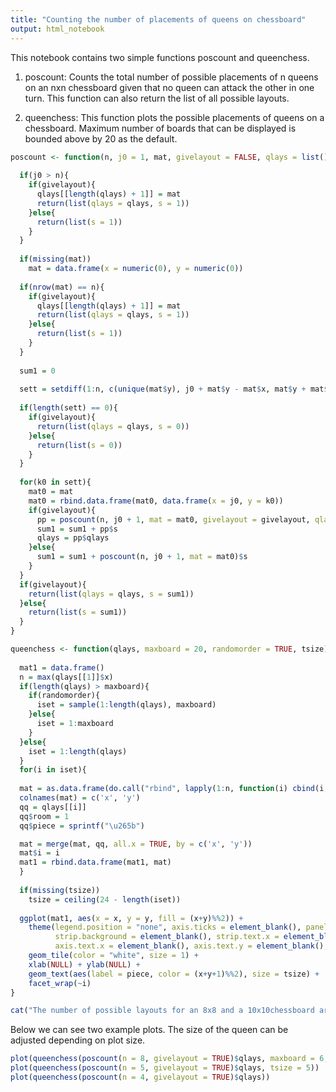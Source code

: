 ---
title: "Counting the number of placements of queens on chessboard"
output: html_notebook
---

This notebook contains two simple functions poscount and queenchess.

1. poscount: Counts the total number of possible placements of n queens on an nxn chessboard given that no queen can attack the other in one turn. This function can also return the list of all possible layouts.

2. queenchess: This function plots the possible placements of queens on a chessboard. Maximum number of boards that can be displayed is bounded above by 20 as the default.

```{r count}
poscount <- function(n, j0 = 1, mat, givelayout = FALSE, qlays = list()){
  
  if(j0 > n){
    if(givelayout){
      qlays[[length(qlays) + 1]] = mat
      return(list(qlays = qlays, s = 1))
    }else{
      return(list(s = 1))
    }
  }
  
  if(missing(mat))
    mat = data.frame(x = numeric(0), y = numeric(0))
  
  if(nrow(mat) == n){
    if(givelayout){
      qlays[[length(qlays) + 1]] = mat
      return(list(qlays = qlays, s = 1))
    }else{
      return(list(s = 1))
    }
  }
  
  sum1 = 0
  
  sett = setdiff(1:n, c(unique(mat$y), j0 + mat$y - mat$x, mat$y + mat$x - j0))
  
  if(length(sett) == 0){
    if(givelayout){
      return(list(qlays = qlays, s = 0))
    }else{
      return(list(s = 0))
    }
  }
  
  for(k0 in sett){
    mat0 = mat
    mat0 = rbind.data.frame(mat0, data.frame(x = j0, y = k0))
    if(givelayout){
      pp = poscount(n, j0 + 1, mat = mat0, givelayout = givelayout, qlays = qlays)
      sum1 = sum1 + pp$s
      qlays = pp$qlays
    }else{
      sum1 = sum1 + poscount(n, j0 + 1, mat = mat0)$s
    }
  }
  if(givelayout){
    return(list(qlays = qlays, s = sum1))
  }else{
    return(list(s = sum1))
  }
}
```

```{r plot function}
queenchess <- function(qlays, maxboard = 20, randomorder = TRUE, tsize){
  
  mat1 = data.frame()
  n = max(qlays[[1]]$x)
  if(length(qlays) > maxboard){
    if(randomorder){
      iset = sample(1:length(qlays), maxboard)  
    }else{
      iset = 1:maxboard
    }
  }else{
    iset = 1:length(qlays)
  }
  for(i in iset){
  
  mat = as.data.frame(do.call("rbind", lapply(1:n, function(i) cbind(i, 1:n))))
  colnames(mat) = c('x', 'y')
  qq = qlays[[i]]
  qq$room = 1
  qq$piece = sprintf("\u265b")

  mat = merge(mat, qq, all.x = TRUE, by = c('x', 'y'))
  mat$i = i
  mat1 = rbind.data.frame(mat1, mat)
  }
  
  if(missing(tsize))
    tsize = ceiling(24 - length(iset))
  
  ggplot(mat1, aes(x = x, y = y, fill = (x+y)%%2)) +
    theme(legend.position = "none", axis.ticks = element_blank(), panel.background = element_blank(),
          strip.background = element_blank(), strip.text.x = element_blank(),
          axis.text.x = element_blank(), axis.text.y = element_blank(), aspect.ratio = 1) +
    geom_tile(color = "white", size = 1) +
    xlab(NULL) + ylab(NULL) +
    geom_text(aes(label = piece, color = (x+y+1)%%2), size = tsize) +
    facet_wrap(~i)
}
```
```{r counts}
cat("The number of possible layouts for an 8x8 and a 10x10chessboard are ", poscount(n = 8)$s, " and ", poscount(n= 10)$s, '.\n', sep = '')
```


Below we can see two example plots. The size of the queen can be adjusted depending on plot size.
```{r plot, display = TRUE, warning=FALSE}
plot(queenchess(poscount(n = 8, givelayout = TRUE)$qlays, maxboard = 6, tsize = 5))
plot(queenchess(poscount(n = 5, givelayout = TRUE)$qlays, tsize = 5))
plot(queenchess(poscount(n = 4, givelayout = TRUE)$qlays))
```
